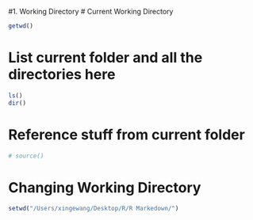 #1. Working Directory
# Current Working Directory
```r
getwd()
```
# List current folder and all the directories here
```r
ls()
dir()
```
# Reference stuff from current folder
```r
# source()
```
# Changing Working Directory
```r
setwd("/Users/xingewang/Desktop/R/R Markedown/")
```

